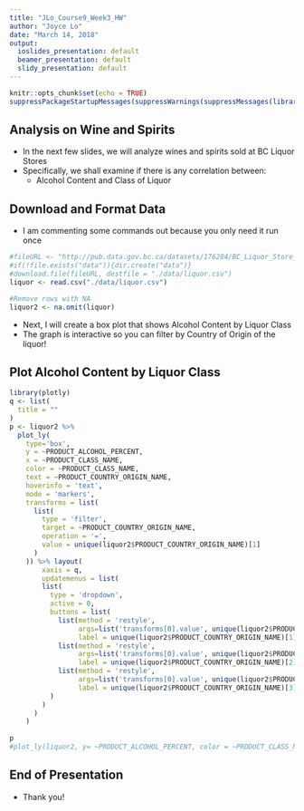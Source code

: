 ---
title: "JLo_Course9_Week3_HW"
author: "Joyce Lo"
date: "March 14, 2018"
output:
  ioslides_presentation: default
  beamer_presentation: default
  slidy_presentation: default
---

```{r setup, include=FALSE, warning=FALSE}
knitr::opts_chunk$set(echo = TRUE)
suppressPackageStartupMessages(suppressWarnings(suppressMessages(library("plotly", quietly=T))))
```

## Analysis on Wine and Spirits
- In the next few slides, we will analyze wines and spirits sold at BC Liquor Stores
- Specifically, we shall examine if there is any correlation between:
    + Alcohol Content and Class of Liquor


## Download and Format Data
- I am commenting some commands out because you only need it run once

```{r downloaddata, results='hide'}
#fileURL <- "http://pub.data.gov.bc.ca/datasets/176284/BC_Liquor_Store_Product_Price_List.csv"
#if(!file.exists("data")){dir.create("data")}
#download.file(fileURL, destfile = "./data/liquor.csv")
liquor <- read.csv("./data/liquor.csv")

#Remove rows with NA
liquor2 <- na.omit(liquor)


```

- Next, I will create a box plot that shows Alcohol Content by Liquor Class
- The graph is interactive so you can filter by Country of Origin of the liquor!


## Plot Alcohol Content by Liquor Class

```{r boxplot, echo=FALSE, message=FALSE, warning=FALSE}
library(plotly)
q <- list(
  title = ""
)
p <- liquor2 %>%
  plot_ly(
    type='box',
    y = ~PRODUCT_ALCOHOL_PERCENT,
    x = ~PRODUCT_CLASS_NAME,
    color = ~PRODUCT_CLASS_NAME,
    text = ~PRODUCT_COUNTRY_ORIGIN_NAME,
    hoverinfo = 'text',
    mode = 'markers',
    transforms = list(
      list(
        type = 'filter',
        target = ~PRODUCT_COUNTRY_ORIGIN_NAME,
        operation = '=',
        value = unique(liquor2$PRODUCT_COUNTRY_ORIGIN_NAME)[1]
      )
    )) %>% layout(
        xaxis = q,
        updatemenus = list(
        list(
          type = 'dropdown',
          active = 0,
          buttons = list(
            list(method = 'restyle',
                 args=list('transforms[0].value', unique(liquor2$PRODUCT_COUNTRY_ORIGIN_NAME)[1]),
                 label = unique(liquor2$PRODUCT_COUNTRY_ORIGIN_NAME)[1]),
            list(method = 'restyle',
                 args=list('transforms[0].value', unique(liquor2$PRODUCT_COUNTRY_ORIGIN_NAME)[2]),
                 label = unique(liquor2$PRODUCT_COUNTRY_ORIGIN_NAME)[2]),
            list(method = 'restyle',
                 args=list('transforms[0].value', unique(liquor2$PRODUCT_COUNTRY_ORIGIN_NAME)[3]),
                 label = unique(liquor2$PRODUCT_COUNTRY_ORIGIN_NAME)[3])
          )
        )
      )
    )     
  
p
#plot_ly(liquor2, y= ~PRODUCT_ALCOHOL_PERCENT, color = ~PRODUCT_CLASS_NAME, type='box')
```

## End of Presentation
- Thank you!
